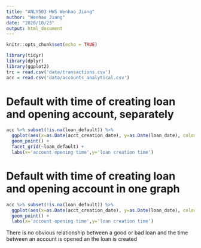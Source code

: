 ---
title: "ANLY503 HW5 Wenhao Jiang"
author: "Wenhao Jiang"
date: "2020/10/23"
output: html_document
---

```{r setup, include=FALSE}
knitr::opts_chunk$set(echo = TRUE)
```

```{r}
library(tidyr)
library(dplyr)
library(ggplot2)
trc = read.csv('data/transactions.csv')
acc = read.csv('data/accounts_analytical.csv')
```

# Default with time of creating loan and opening account, separately
```{r}
acc %>% subset(!is.na(loan_default)) %>%
  ggplot(aes(x=as.Date(acct_creation_date), y=as.Date(loan_date), color=loan_default)) +
  geom_point() +
  facet_grid(~loan_default) +
  labs(x='account opening time',y='loan creation time')
```

# Default with time of creating loan and opening account in one graph
```{r}
acc %>% subset(!is.na(loan_default)) %>%
  ggplot(aes(x=as.Date(acct_creation_date), y=as.Date(loan_date), color=loan_default)) +
  geom_point() +
  labs(x='account opening time',y='loan creation time')
```

There is no obvious relationship between a good or bad loan and the time between an account is opened an the loan is created
